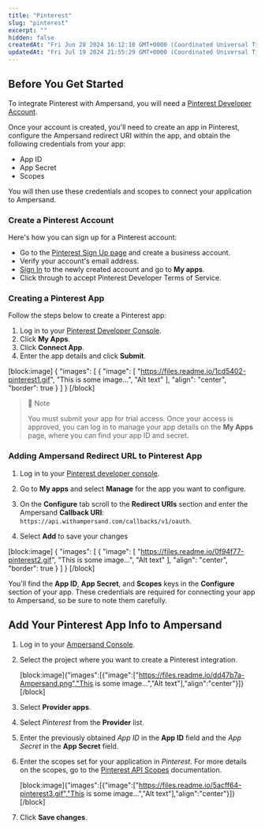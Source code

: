 ```yaml
---
title: "Pinterest"
slug: "pinterest"
excerpt: ""
hidden: false
createdAt: "Fri Jun 28 2024 16:12:10 GMT+0000 (Coordinated Universal Time)"
updatedAt: "Fri Jul 19 2024 21:55:29 GMT+0000 (Coordinated Universal Time)"
---
```

## Before You Get Started

To integrate Pinterest with Ampersand, you will need a [Pinterest Developer Account](https://developers.pinterest.com/).

Once your account is created, you'll need to create an app in Pinterest, configure the Ampersand redirect URI within the app, and obtain the following credentials from your app:

- App ID
- App Secret
- Scopes

You will then use these credentials and scopes to connect your application to Ampersand.

### Create a Pinterest Account

Here's how you can sign up for a Pinterest account:

- Go to the [Pinterest Sign Up page](https://www.pinterest.com/join/) and create a business account.
- Verify your account's email address. 
- [Sign In](https://developers.pinterest.com/) to the newly created account and go to **My apps**.
- Click through to accept Pinterest Developer Terms of Service.

### Creating a Pinterest App

Follow the steps below to create a Pinterest app:

1. Log in to your [Pinterest Developer Console](https://developers.pinterest.com/).
2. Click **My Apps**.
3. Click **Connect App**.
4. Enter the app details and click **Submit**.

[block:image]
{
  "images": [
    {
      "image": [
        "https://files.readme.io/1cd5402-pinterest1.gif",
        "This is some image...",
        "Alt text"
      ],
      "align": "center",
      "border": true
    }
  ]
}
[/block]


> 📔 Note
> 
> You must submit your app for trial access. Once your access is approved, you can log in to manage your app details on the **My Apps** page, where you can find your app ID and secret.

### Adding Ampersand Redirect URL to Pinterest App

1. Log in to your [Pinterest developer console](https://developers.pinterest.com/).

2. Go to **My apps** and select **Manage** for the app you want to configure.

3. On the **Configure** tab scroll to the **Redirect URIs** section and enter the Ampersand **Callback URI**: `https://api.withampersand.com/callbacks/v1/oauth`.

4. Select **Add** to save your changes

[block:image]
{
  "images": [
    {
      "image": [
        "https://files.readme.io/0f94f77-pinterest2.gif",
        "This is some image...",
        "Alt text"
      ],
      "align": "center",
      "border": true
    }
  ]
}
[/block]


You'll find the **App ID**, **App Secret**, and **Scopes** keys in the **Configure** section of your app. These credentials are required for connecting your app to Ampersand, so be sure to note them carefully.

## Add Your Pinterest App Info to Ampersand

1. Log in to your [Ampersand Console](https://console.withampersand.com).

2. Select the project where you want to create a Pinterest integration.

   [block:image]{"images":[{"image":["https://files.readme.io/dd47b7a-Ampersand.png","This is some image...","Alt text"],"align":"center"}]}[/block]

3. Select **Provider apps**.

4. Select _Pinterest_ from the **Provider** list.

5. Enter the previously obtained _App ID_ in the **App ID** field and the _App Secret_ in the **App Secret** field.

6. Enter the scopes set for your application in _Pinterest_. For more details on the scopes, go to the [Pinterest API Scopes](https://developers.pinterest.com/docs/getting-started/authentication-and-scopes/) documentation.

   [block:image]{"images":[{"image":["https://files.readme.io/5acff64-pinterest3.gif","This is some image...","Alt text"],"align":"center"}]}[/block]

7. Click **Save changes**.
